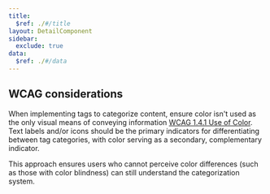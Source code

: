 ```yaml
---
title:
  $ref: ./#/title
layout: DetailComponent
sidebar:
  exclude: true
data:
  $ref: ./#/data
---
```


## WCAG considerations

When implementing tags to categorize content, ensure color isn't used as the only visual means of conveying information [WCAG 1.4.1 Use of Color](https://www.w3.org/WAI/WCAG21/Understanding/use-of-color.html). Text labels and/or icons should be the primary indicators for differentiating between tag categories, with color serving as a secondary, complementary indicator. 

This approach ensures users who cannot perceive color differences (such as those with color blindness) can still understand the categorization system.

